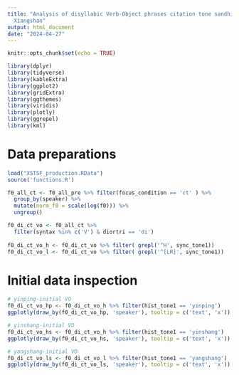 ```yaml
---
title: "Analysis of disyllabic Verb-Object phrases citation tone sandhi patterns in
  Xiangshan"
output: html_document
date: "2024-04-27"
---
```


```r
knitr::opts_chunk$set(echo = TRUE)

library(dplyr)
library(tidyverse)
library(kableExtra) 
library(ggplot2)
library(gridExtra) 
library(ggthemes)
library(viridis)
library(plotly)
library(ggrepel)
library(kml)
```

# Data preparations  
```r
load("XSTSF_production.RData")
source('functions.R')

f0_all_ct <- f0_all_pre %>% filter(focus_condition == 'ct' ) %>% 
  group_by(speaker) %>% 
  mutate(norm_f0 = scale(log(f0))) %>% 
  ungroup()

f0_di_ct_vo <- f0_all_ct %>% 
  filter(syntax %in% c('V') & diortri == 'di') 
  
f0_di_ct_vo_h <- f0_di_ct_vo %>% filter( grepl('^H', sync_tone1))
f0_di_ct_vo_l <- f0_di_ct_vo %>% filter( grepl('^[LR]', sync_tone1)) 
```

# Initial data inspection

```r
# yinping-initial VO
f0_di_ct_vo_hp <- f0_di_ct_vo_h %>% filter(hist_tone1 == 'yinping')
ggplotly(draw_by(f0_di_ct_vo_hp, 'speaker'), tooltip = c('text', 'x'))

# yinshang-initial VO
f0_di_ct_vo_hs <- f0_di_ct_vo_h %>% filter(hist_tone1 == 'yinshang')
ggplotly(draw_by(f0_di_ct_vo_hs, 'speaker'), tooltip = c('text', 'x'))

# yangshang-initial VO
f0_di_ct_vo_ls <- f0_di_ct_vo_l %>% filter(hist_tone1 == 'yangshang')
ggplotly(draw_by(f0_di_ct_vo_ls, 'speaker'), tooltip = c('text', 'x'))
```